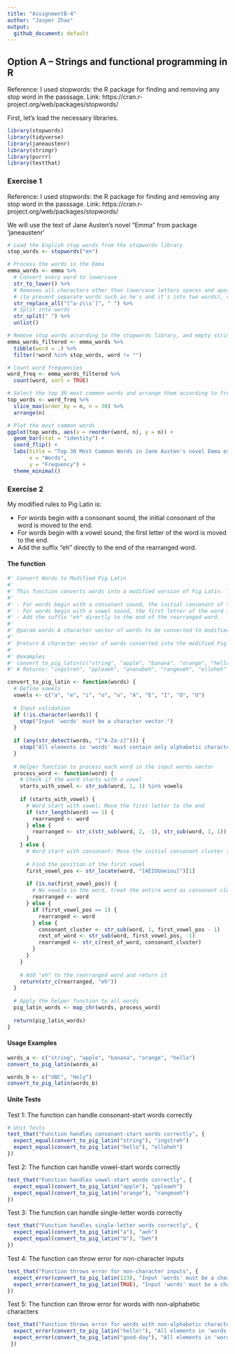 ```yaml
---
title: "AssignmentB-4"
author: "Jasper Zhao"
output: 
  github_document: default
---
```

## Option A – Strings and functional programming in R
Reference: I used stopwords: the R package for finding and removing any stop word in the passsage.
Link: https://cran.r-project.org/web/packages/stopwords/

First, let's load the necessary libraries.
```r
library(stopwords)
library(tidyverse)
library(janeaustenr)
library(stringr)
library(purrr)
library(testthat)
```

### Exercise 1
Reference: I used stopwords: the R package for finding and removing any stop word in the passsage.
Link: https://cran.r-project.org/web/packages/stopwords/

We will use the text of Jane Austen’s novel "Emma" from package ‘janeaustenr’
```r
# Load the English stop words from the stopwords library
stop_words <- stopwords("en")

# Process the words in the Emma
emma_words <- emma %>%
  # Convert every word to lowercase
  str_to_lower() %>%
  # Removes all characters other than lowercase letters spaces and apostrophe 
  # (to prevent separate words such as he's and it's into two words), replacing them with spaces
  str_replace_all("[^a-z\\s']", " ") %>%
  # Split into words
  str_split(" ") %>%                            
  unlist()

# Remove stop words according to the stopwords library, and empty strings
emma_words_filtered <- emma_words %>%
  tibble(word = .) %>%
  filter(!word %in% stop_words, word != "")

# Count word frequencies
word_freq <- emma_words_filtered %>%
  count(word, sort = TRUE)

# Select the top 30 most common words and arrange them according to frequency
top_words <- word_freq %>%
  slice_max(order_by = n, n = 30) %>%
  arrange(n)

# Plot the most common words
ggplot(top_words, aes(x = reorder(word, n), y = n)) +
  geom_bar(stat = "identity") +
  coord_flip() +
  labs(title = "Top 30 Most Common Words in Jane Austen's novel Emma except stop words",
       x = "Words",
       y = "Frequency") +
  theme_minimal()
```
### Exercise 2

My modified rules to Pig Latin is:

- For words begin with a consonant sound, the initial consonant of the word is moved to the end.
- For words begin with a vowel sound, the first letter of the word is moved to the end.
- Add the suffix "eh" directly to the end of the rearranged word.

#### The function
```r
#' Convert Words to Modified Pig Latin
#'
#' This function converts words into a modified version of Pig Latin. The conversion rule is defined as follow:
#'
#' - For words begin with a consonant sound, the initial consonant of the word is moved to the end.
#' - For words begin with a vowel sound, the first letter of the word is moved to the end.
#' - Add the suffix "eh" directly to the end of the rearranged word.
#'
#' @param words A character vector of words to be converted to modified Pig Latin.
#'
#' @return A character vector of words converted into the modified Pig Latin.
#'
#' @examples
#' convert_to_pig_latin(c("string", "apple", "banana", "orange", "hello"))
#' # Returns: "ingstreh", "ppleaeh", "ananabeh", "rangeoeh", "elloheh"

convert_to_pig_latin <- function(words) {
  # Define vowels
  vowels <- c("a", "e", "i", "o", "u", "A", "E", "I", "O", "U")
  
  # Input validation
  if (!is.character(words)) {
    stop("Input 'words' must be a character vector.")
  }
  
  if (any(str_detect(words, "[^A-Za-z]"))) {
    stop("All elements in 'words' must contain only alphabetic characters.")
  }
  
  # Helper function to process each word in the input words vector
  process_word <- function(word) {
    # Check if the word starts with a vowel
    starts_with_vowel <- str_sub(word, 1, 1) %in% vowels
    
    if (starts_with_vowel) {
      # Word start with vowel: Move the first letter to the end
      if (str_length(word) == 1) {
        rearranged <- word
      } else {
        rearranged <- str_c(str_sub(word, 2, -1), str_sub(word, 1, 1))
      }
    } else {
      # Word start with consonant: Move the initial consonant cluster to the end
      
      # Find the position of the first vowel
      first_vowel_pos <- str_locate(word, "[AEIOUaeiou]")[1]
      
      if (is.na(first_vowel_pos)) {
        # No vowels in the word, treat the entire word as consonant cluster
        rearranged <- word
      } else {
        if (first_vowel_pos == 1) {
          rearranged <- word
        } else {
          consonant_cluster <- str_sub(word, 1, first_vowel_pos - 1)
          rest_of_word <- str_sub(word, first_vowel_pos, -1)
          rearranged <- str_c(rest_of_word, consonant_cluster)
        }
      }
    }
    
    # Add "eh" to the rearranged word and return it
    return(str_c(rearranged, "eh"))
  }
  
  # Apply the helper function to all words
  pig_latin_words <- map_chr(words, process_word)
  
  return(pig_latin_words)
}
```

#### Usage Examples
```r
words_a <- c("string", "apple", "banana", "orange", "hello")
convert_to_pig_latin(words_a)
```

```r
words_b <- c("UBC", "Holy")
convert_to_pig_latin(words_b)
```
#### Unite Tests
Test 1: The function can handle consonant-start words correctly
```r
# Unit Tests
test_that("Function handles consonant-start words correctly", {
  expect_equal(convert_to_pig_latin("string"), "ingstreh")
  expect_equal(convert_to_pig_latin("hello"), "elloheh")
})
```

Test 2: The function can handle vowel-start words correctly
```r
test_that("Function handles vowel-start words correctly", {
  expect_equal(convert_to_pig_latin("apple"), "ppleaeh")
  expect_equal(convert_to_pig_latin("orange"), "rangeoeh")
})
```

Test 3: The function can handle single-letter words correctly
```r
test_that("Function handles single-letter words correctly", {
  expect_equal(convert_to_pig_latin("a"), "aeh")
  expect_equal(convert_to_pig_latin("b"), "beh")
})
```

Test 4: The function can throw error for non-character inputs
```r
test_that("Function throws error for non-character inputs", {
  expect_error(convert_to_pig_latin(123), "Input 'words' must be a character vector.")
  expect_error(convert_to_pig_latin(TRUE), "Input 'words' must be a character vector.")
})
```

Test 5: The function can throw error for words with non-alphabetic characters
```r
test_that("Function throws error for words with non-alphabetic characters", {
  expect_error(convert_to_pig_latin("hello!"), "All elements in 'words' must contain only alphabetic characters.")
  expect_error(convert_to_pig_latin("good-day"), "All elements in 'words' must contain only alphabetic characters.")
 })
```

